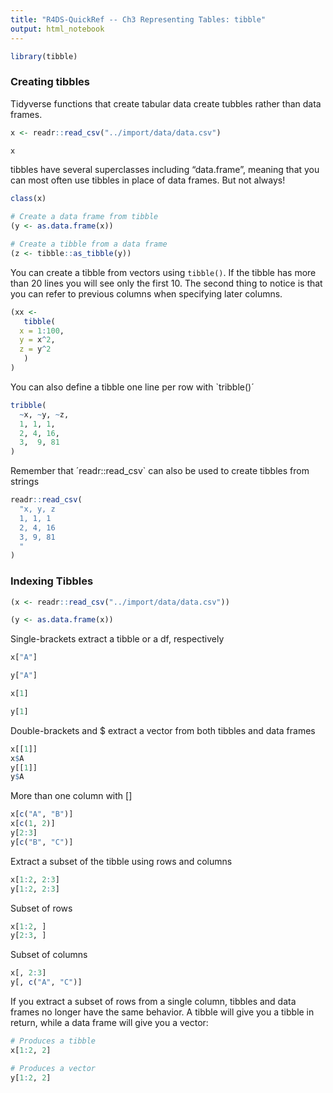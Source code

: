 ```yaml
---
title: "R4DS-QuickRef -- Ch3 Representing Tables: tibble"
output: html_notebook
---
```


```r
library(tibble)
```

### Creating tibbles

Tidyverse functions that create tabular data create tubbles rather than data frames.
```r
x <- readr::read_csv("../import/data/data.csv")
```

```r
x
```
tibbles have several superclasses including "data.frame", meaning that you can most
often use tibbles in place of data frames. But not always!
```r
class(x)
```

```r
# Create a data frame from tibble
(y <- as.data.frame(x))
```

```r
# Create a tibble from a data frame
(z <- tibble::as_tibble(y))
```

You can create a tibble from vectors using `tibble()`. If the tibble has more than
20 lines you will see only the first 10. The second thing to notice is that you can 
refer to previous columns when specifying later columns.
```r
(xx <- 
   tibble(
  x = 1:100,
  y = x^2,
  z = y^2
   )
)
```

You can also define a tibble one line per row with `tribble()´
```r
tribble(
  ~x, ~y, ~z,
  1, 1, 1,
  2, 4, 16,
  3,  9, 81
)
```

Remember that ´readr::read_csv` can also be used to create tibbles from strings
```r
readr::read_csv(
  "x, y, z
  1, 1, 1
  2, 4, 16
  3, 9, 81
  "
)
```

### Indexing Tibbles

```r
(x <- readr::read_csv("../import/data/data.csv"))
```

```r
(y <- as.data.frame(x))
```
Single-brackets extract a tibble or a df, respectively
```r
x["A"]
```

```r
y["A"]
```
```r
x[1]
```

```r
y[1]
```
Double-brackets and $ extract a vector from both tibbles and data frames
```r
x[[1]]
x$A
y[[1]]
y$A
```

More than one column with []
```r
x[c("A", "B")]
x[c(1, 2)]
y[2:3]
y[c("B", "C")]
```

Extract a subset of the tibble using rows and columns
```r
x[1:2, 2:3]
y[1:2, 2:3]
```

Subset of rows
```r
x[1:2, ]
y[2:3, ]
```

Subset of columns
```r
x[, 2:3]
y[, c("A", "C")]
```

If you extract a subset of rows from a single column, tibbles and data frames no 
longer have the same behavior. A tibble will give you a tibble in return, while a data 
frame will give you a vector:
```r
# Produces a tibble
x[1:2, 2]
```

```r
# Produces a vector
y[1:2, 2]
```